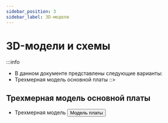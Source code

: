 ```yaml
---
sidebar_position: 3
sidebar_label: 3D-модели
---
```




# 3D-модели и схемы

:::info
* В данном документе представлены следующие варианты:
* Трехмерная модель основной платы
::>



## Трехмерная модель основной платы

* Трехмерная модель
    <Button variant="contained" disableElevation href="https://cdn.mellow.klipper.cn/STEP/KPPM(1).step">Модель платы</Button>
